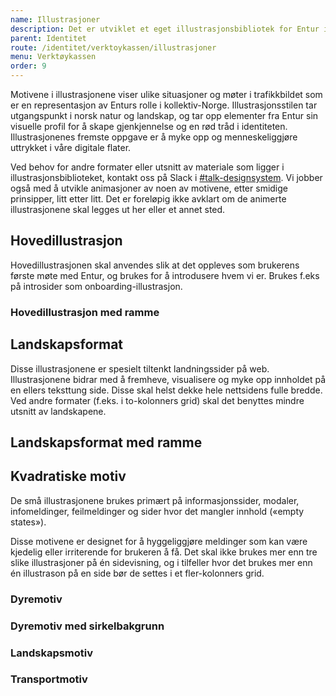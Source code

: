 ```yaml
---
name: Illustrasjoner
description: Det er utviklet et eget illustrasjonsbibliotek for Entur i samarbeid med SDG. Illustrasjonene kan brukes på alle type flater i Entur.
parent: Identitet
route: /identitet/verktoykassen/illustrasjoner
menu: Verktøykassen
order: 9
---
```








<PageHeader />

Motivene i illustrasjonene viser ulike situasjoner og møter i trafikkbildet som er en representasjon av Enturs rolle i kollektiv-Norge.
Illustrasjonsstilen tar utgangspunkt i norsk natur og landskap, og tar opp elementer fra Entur sin visuelle profil for å skape gjenkjennelse og en rød tråd i identiteten.
Illustrasjonenes fremste oppgave er å myke opp og menneskeliggjøre uttrykket i våre digitale flater.

Ved behov for andre formater eller utsnitt av materiale som ligger i illustrasjonsbiblioteket, kontakt oss på Slack i [#talk-designsystem](https://entur.slack.com/archives/C899QSPB7).
Vi jobber også med å utvikle animasjoner av noen av motivene, etter smidige prinsipper, litt etter litt.
Det er foreløpig ikke avklart om de animerte illustrasjonene skal legges ut her eller et annet sted.

## Hovedillustrasjon

Hovedillustrasjonen skal anvendes slik at det oppleves som brukerens første møte med Entur, og brukes for å introdusere hvem vi er. Brukes f.eks på introsider som onboarding-illustrasjon.

<BorderWrapper>
  <ImageDisplay src={main} />
</BorderWrapper>

### Hovedillustrasjon med ramme

<BorderWrapper>
  <ImageDisplay src={main2} />
</BorderWrapper>

## Landskapsformat

Disse illustrasjonene er spesielt tiltenkt landningssider på web.
Illustrasjonene bidrar med å fremheve, visualisere og myke opp innholdet på en ellers teksttung side.
Disse skal helst dekke hele nettsidens fulle bredde. Ved andre formater (f.eks. i to-kolonners grid) skal det benyttes mindre utsnitt av landskapene.

<GridContainer spacing="large">
  <GridItem small={12}>
    <BorderWrapper>
      <ImageDisplay src={landing1} />
    </BorderWrapper>
  </GridItem>
  <GridItem small={12}>
    <BorderWrapper>
      <ImageDisplay src={landing2} />
    </BorderWrapper>
  </GridItem>
  <GridItem small={12}>
    <BorderWrapper>
      <ImageDisplay src={landing3} />
    </BorderWrapper>
  </GridItem>
  <GridItem small={12}>
    <BorderWrapper>
      <ImageDisplay src={landing4} />
    </BorderWrapper>
  </GridItem>
</GridContainer>

## Landskapsformat med ramme

<GridContainer spacing="large">
  <GridItem small={12}>
    <BorderWrapper>
      <ImageDisplay src={landing1frame} />
    </BorderWrapper>
  </GridItem>
  <GridItem small={12}>
    <BorderWrapper>
      <ImageDisplay src={landing2frame} />
    </BorderWrapper>
  </GridItem>
  <GridItem small={12}>
    <BorderWrapper>
      <ImageDisplay src={landing3frame} />
    </BorderWrapper>
  </GridItem>
  <GridItem small={12}>
    <BorderWrapper>
      <ImageDisplay src={landing4frame} />
    </BorderWrapper>
  </GridItem>
</GridContainer>

## Kvadratiske motiv

De små illustrasjonene brukes primært på informasjonssider, modaler, infomeldinger, feilmeldinger og sider hvor det mangler innhold («empty states»).

Disse motivene er designet for å hyggeliggjøre meldinger som kan være kjedelig eller irriterende for brukeren å få.
Det skal ikke brukes mer enn tre slike illustrasjoner på én sidevisning, og i tilfeller hvor det brukes mer enn én illustrason på en side bør de settes i et fler-kolonners grid.

### Dyremotiv

<GridContainer spacing="extraLarge">
  <GridItem small={6} medium={4}>
    <BorderWrapper>
      <ImageDisplay src={clock} />
    </BorderWrapper>
  </GridItem>
  <GridItem small={6} medium={4}>
    <BorderWrapper>
      <ImageDisplay src={doves} />
    </BorderWrapper>
  </GridItem>
  <GridItem small={6} medium={4}>
    <BorderWrapper>
      <ImageDisplay src={ducks} />
    </BorderWrapper>
  </GridItem>
  <GridItem small={6} medium={4}>
    <BorderWrapper>
      <ImageDisplay src={goat} />
    </BorderWrapper>
  </GridItem>
  <GridItem small={6} medium={4}>
    <BorderWrapper>
      <ImageDisplay src={hedgehog} />
    </BorderWrapper>
  </GridItem>
  <GridItem small={6} medium={4}>
    <BorderWrapper>
      <ImageDisplay src={leafs} />
    </BorderWrapper>
  </GridItem>
  <GridItem small={6} medium={4}>
    <BorderWrapper>
      <ImageDisplay src={musk} />
    </BorderWrapper>
  </GridItem>
  <GridItem small={6} medium={4}>
    <BorderWrapper>
      <ImageDisplay src={sheep} />
    </BorderWrapper>
  </GridItem>
  <GridItem small={6} medium={4}>
    <BorderWrapper>
      <ImageDisplay src={squirrel} />
    </BorderWrapper>
  </GridItem>
</GridContainer>

### Dyremotiv med sirkelbakgrunn

<GridContainer spacing="extraLarge">
  <GridItem small={6} medium={4}>
    <BorderWrapper>
      <ImageDisplay src={clockCircle} />
    </BorderWrapper>
  </GridItem>
  <GridItem small={6} medium={4}>
    <BorderWrapper>
      <ImageDisplay src={dovesCircle} />
    </BorderWrapper>
  </GridItem>
  <GridItem small={6} medium={4}>
    <BorderWrapper>
      <ImageDisplay src={ducksCircle} />
    </BorderWrapper>
  </GridItem>
  <GridItem small={6} medium={4}>
    <BorderWrapper>
      <ImageDisplay src={goatCircle} />
    </BorderWrapper>
  </GridItem>
  <GridItem small={6} medium={4}>
    <BorderWrapper>
      <ImageDisplay src={hedgehogCircle} />
    </BorderWrapper>
  </GridItem>
  <GridItem small={6} medium={4}>
    <BorderWrapper>
      <ImageDisplay src={leafsCircle} />
    </BorderWrapper>
  </GridItem>
  <GridItem small={6} medium={4}>
    <BorderWrapper>
      <ImageDisplay src={muskCircle} />
    </BorderWrapper>
  </GridItem>
  <GridItem small={6} medium={4}>
    <BorderWrapper>
      <ImageDisplay src={sheepCircle} />
    </BorderWrapper>
  </GridItem>
  <GridItem small={6} medium={4}>
    <BorderWrapper>
      <ImageDisplay src={squirrelCircle} />
    </BorderWrapper>
  </GridItem>
</GridContainer>

### Landskapsmotiv

<GridContainer spacing="extraLarge">
  <GridItem small={6} medium={4}>
    <BorderWrapper>
      <ImageDisplay src={City} />
    </BorderWrapper>
  </GridItem>
  <GridItem small={6} medium={4}>
    <BorderWrapper>
      <ImageDisplay src={Onboarding} />
    </BorderWrapper>
  </GridItem>
  <GridItem small={6} medium={4}>
    <BorderWrapper>
      <ImageDisplay src={Train1} />
    </BorderWrapper>
  </GridItem>
  <GridItem small={6} medium={4}>
    <BorderWrapper>
      <ImageDisplay src={Humans} />
    </BorderWrapper>
  </GridItem>
</GridContainer>

### Transportmotiv

<GridContainer spacing="extraLarge">
  <GridItem small={6} medium={4}>
    <BorderWrapper>
      <ImageDisplay src={Bus} />
    </BorderWrapper>
  </GridItem>
</GridContainer>
